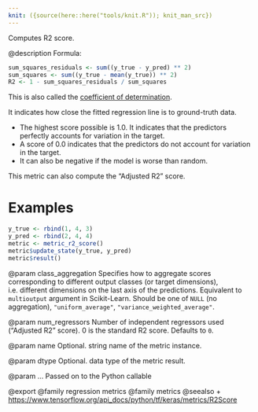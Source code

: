 ```yaml
---
knit: ({source(here::here("tools/knit.R")); knit_man_src})
---
```

Computes R2 score.

@description
Formula:

```r
sum_squares_residuals <- sum((y_true - y_pred) ** 2)
sum_squares <- sum((y_true - mean(y_true)) ** 2)
R2 <- 1 - sum_squares_residuals / sum_squares
```

This is also called the
[coefficient of determination](
https://en.wikipedia.org/wiki/Coefficient_of_determination).

It indicates how close the fitted regression line
is to ground-truth data.

- The highest score possible is 1.0. It indicates that the predictors
    perfectly accounts for variation in the target.
- A score of 0.0 indicates that the predictors do not
    account for variation in the target.
- It can also be negative if the model is worse than random.

This metric can also compute the "Adjusted R2" score.

# Examples
```r
y_true <- rbind(1, 4, 3)
y_pred <- rbind(2, 4, 4)
metric <- metric_r2_score()
metric$update_state(y_true, y_pred)
metric$result()
```

@param class_aggregation
Specifies how to aggregate scores corresponding to
different output classes (or target dimensions),
i.e. different dimensions on the last axis of the predictions.
Equivalent to `multioutput` argument in Scikit-Learn.
Should be one of
`NULL` (no aggregation), `"uniform_average"`,
`"variance_weighted_average"`.

@param num_regressors
Number of independent regressors used
("Adjusted R2" score). 0 is the standard R2 score.
Defaults to `0`.

@param name
Optional. string name of the metric instance.

@param dtype
Optional. data type of the metric result.

@param ...
Passed on to the Python callable

@export
@family regression metrics
@family metrics
@seealso
+ <https://www.tensorflow.org/api_docs/python/tf/keras/metrics/R2Score>

